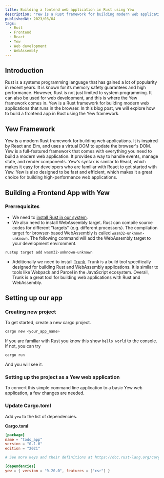 ```yaml
---
title: Building a fontend web application in Rust using Yew
description: "Yew is a Rust framework for building modern web applications that runs in the browser. In this blog post, we will explore how to build a frontend app in Rust using the Yew framework."
publishedAt: 2023/03/04
tags:
  - Rust
  - Frontend
  - React
  - Yew
  - Web development
  - WebAssembly
---
```


## Introduction

Rust is a systems programming language that has gained a lot of popularity in recent years. It is known for its memory safety guarantees and high performance. However, Rust is not just limited to system programming. It can also be used for web development, and this is where the Yew framework comes in. Yew is a Rust framework for building modern web applications that runs in the browser. In this blog post, we will explore how to build a frontend app in Rust using the Yew framework.

## Yew Framework

Yew is a modern Rust framework for building web applications. It is inspired by React and Elm, and uses a virtual DOM to update the browser's DOM. Yew is a full-featured framework that comes with everything you need to build a modern web application. It provides a way to handle events, manage state, and render components. Yew's syntax is similar to React, which makes it easy for developers who are familiar with React to get started with Yew. Yew is also designed to be fast and efficient, which makes it a great choice for building high-performance web applications.

## Building a Frontend App with Yew

### Prerrequisites

- We need to [install Rust in our system](https://www.rust-lang.org/tools/install).
- We also need to install WebAssembly target. Rust can compile source codes for different "targets" (e.g. different processors). The compilation target for browser-based WebAssembly is called `wasm32-unknown-unknown`. The following command will add the WebAssembly target to your development environment.

```bash
rustup target add wasm32-unknown-unknown
```

- Additionally we need to install [Trunk](https://trunkrs.dev/). Trunk is a build tool specifically designed for building Rust and WebAssembly applications. It is similar to tools like Webpack and Parcel in the JavaScript ecosystem. Overall, Trunk is a great tool for building web applications with Rust and WebAssembly.

## Setting up our app

### Creating new project

To get started, create a new cargo project.

```bash
cargo new <your_app_name>
```

If you are familiar with Rust you know this show `hello world` to the console. If not, you can try

```bash
cargo run
```

And you will see it.

### Setting up the project as a Yew web application[](https://yew.rs/docs/getting-started/build-a-sample-app#setting-up-the-project-as-a-yew-web-application)

To convert this simple command line application to a basic Yew web application, a few changes are needed.

### Update Cargo.toml[](https://yew.rs/docs/getting-started/build-a-sample-app#update-cargotoml)

Add `yew` to the list of dependencies.

**Cargo.toml**

```toml
[package]
name = "todo_app"
version = "0.1.0"
edition = "2021"

# See more keys and their definitions at https://doc.rust-lang.org/cargo/reference/manifest.html

[dependencies]
yew = { version = "0.20.0", features = ["csr"] }
```
